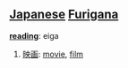 == [[Japanese]] [[Furigana]] ==                                          

'''[[reading]]''': eiga

# [[映画]]: [[movie]], [[film]]